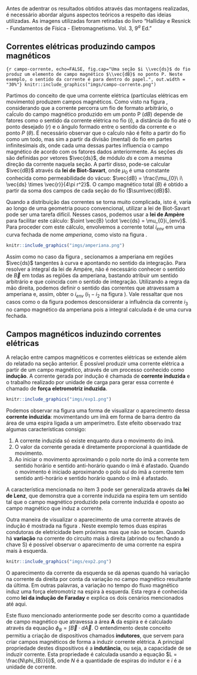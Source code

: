 Antes de adentrar os resultados obtidos através das montagens realizadas, é necessário abordar alguns aspectos teóricos a respeito das ideias utilizadas. As imagens utilizadas foram retiradas do livro "Halliday e Resnick - Fundamentos de Física - Eletromagnetismo. Vol. 3, $9^a$ Ed."

## Correntes elétricas produzindo campos magnéticos

```{r campo-corrente, echo=FALSE, fig.cap="Uma seção $i \\vec{ds}$ do fio produz um elemento de campo magnético $\\vec{dB}$ no ponto P. Neste exemplo, o sentido da corrente é para dentro do papel.", out.width = "30%"}
knitr::include_graphics("imgs/campo-corrente.png")
```

Partimos do conceito de que uma corrente elétrica (partículas elétricas em movimento) produzem campos magnéticos. Como visto na figura \ref{fig:campo-corrente}, considerando que a corrente percorra um fio de formato arbitrário, o caĺculo do campo magnético produzido em um ponto P ($dB$) depende de fatores como o sentido da corrente elétrica no fio ($i$), a distância do fio até o ponto desejado ($r$) e o ângulo formado entre o sentido da corrente e o ponto $P$ ($\theta$). É necessário observar que o caĺculo não é feito a partir do fio como um todo, mas sim a partir da divisão (mental) do fio em partes infinitesimais $ds$, onde cada uma dessas partes influencia o campo magnético de acordo com os fatores dados anteriormente. As seções $ds$ são definidas por vetores $\vec{ds}$, de módulo $ds$ e com a mesma direção da corrente naquela seção. A partir disso, pode-se calcular $\vec{dB}$ através da **lei de Biot-Savart**, onde $\mu_{0}$ é uma
constante conhecida como permeabilidade do vácuo: $\vec{dB} = \frac{\mu_{0}\ i\ \vec{ds} \times \vec{r}}{4\pi r^2}$. O campo magnético total ($B$) é obtido a partir da soma dos campos de cada seção do fio ($\sum\vec{dB}$).

Quando a distribuição das correntes se torna muito complicada, isto é, varia ao longo de uma geometria pouco convencional, utilizar a lei de Biot-Savart pode ser uma tarefa difícil. Nesses casos, podemos usar a **lei de Ampère** para facilitar este cálculo: $\oint \vec{B} \cdot \vec{ds} = \mu_{0}i_{env}$. Para proceder com este cálculo, envolvemos a corrente total $i_{env}$ em uma curva fechada de nome _amperiana_, como visto na figura \ref{fig:amperiana}.


```r
knitr::include_graphics("imgs/amperiana.png")
```

Assim como no caso da figura \ref{fig:campo-corrente}, secionamos a amperiana em regiões $\vec{ds}$ tangentes à curva e apontando no sentido da integração. Para resolver a integral da lei de Ampére, não é necessário conhecer o sentido de $\vec{B}$ em todas as regiões da amperiana, bastando atribuir um sentido arbitrário e que coincida com o sentido de integração. Utilizando a regra da mão direita, podemos definir o sentido das correntes que atravessam a amperiana e, assim, obter o $i_{env}$ ($i_{1} - i_{2}$ na figura \ref{fig:amperiana}). Vale ressaltar que nos casos como o da figura \ref{fig:amperiana} podemos desconsiderar a influência da corrente $i_{3}$ no campo magnético da amperiana pois a integral calculada é de uma curva fechada.

## Campos magnéticos induzindo correntes elétricas

A relação entre campos magnéticos e correntes elétricas se extende além do relatado na seção anterior. É possível produzir uma corrente elétrica a partir de um campo magnético, através de um processo conhecido como **indução**. A corrente gerada por indução é chamada de **corrente induzida** e o trabalho realizado por unidade de carga para gerar essa corrente é chamado de **força eletromotriz induzida**.

```r
knitr::include_graphics("imgs/exp1.png")
```

Podemos observar na figura \ref{fig:exp1} uma forma de visualizar o aparecimento dessa **corrente induzida**: movimentando um ímã em forma de barra dentro da área de uma espira ligada a um amperímetro. Este efeito observado traz algumas características consigo:

1. A corrente induzida só existe enquanto dura o movimento do ímã.
2. O valor da corrente gerada é diretamente proporcional à quantidade de movimento.
3. Ao iniciar o movimento aproximando o polo norte do ímã a corrente tem sentido horário e sentido anti-horário quando o ímã é afastado. Quando o movimento é iniciado aproximando o polo sul do ímã a corrente tem sentido anti-horário e sentido horário quando o ímã é afastado.

A característica mencionada no item 3 pode ser generalizada através da **lei de Lenz**, que demonstra que a corrente induzida na espira tem um sentido tal que o campo magnético produzido pela corrente induzida é oposto ao campo magnético que induz a corrente.

Outra maneira de visualizar o aparecimento de uma corrente através de indução é mostrada na figura \ref{fig:exp2}. Neste exemplo temos duas espiras condutoras de eletricidade bem próximas mas que não se tocam. Quando há **variação** na corrente do circuito mais à direita (abrindo ou fechando a chave S) é possível observar o aparecimento de uma corrente na espira mais à esquerda. 

```r
knitr::include_graphics("imgs/exp2.png")
```

O aparecimento da corrente da esquerda se dá apenas quando há variação na corrente da direita por conta da variação no campo magnético resultante da última. Em outras palavras, a variação no tempo do fluxo magnético induz uma força eletromotriz na espira à esquerda. Esta regra é conhecida como **lei da indução de Faraday** e explica os dois cenários mencionados até aqui.

Este fluxo mencionado anteriormente pode ser descrito como a quantidade de campo magnético que atravessa a área __A__ da espira e é calculado através da equação $\phi_{B} = \int \vec{B} \cdot d\vec{A}$. O entendimento deste conceito permitiu a criação de dispositivos chamados **indutores**, que servem para criar campos magnéticos de forma a induzir corrente elétrica. A principal propriedade destes dispositivos é a **indutância**, ou seja, a capacidade de se induzir corrente. Esta propriedade é calculada usando a equação $L = \frac{N\phi_{B}}{i}$, onde _N_ é a quantidade de espiras do indutor e _i_ é a unidade de corrente.
